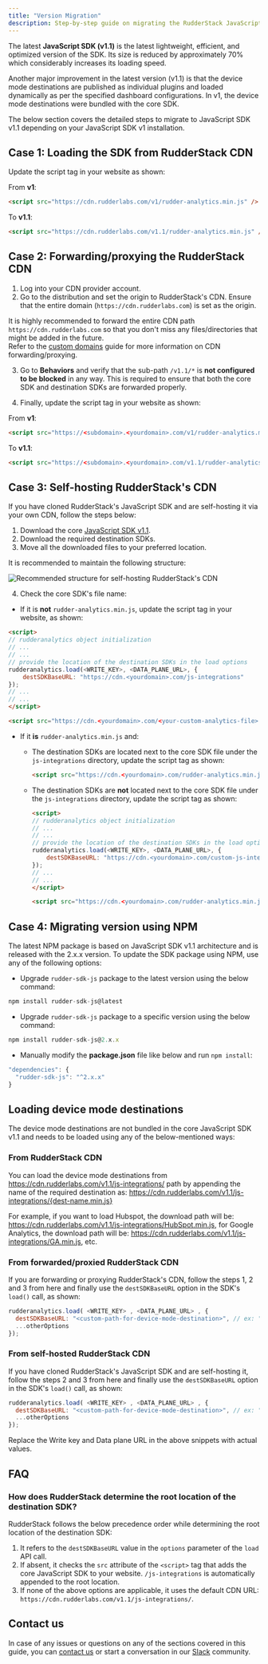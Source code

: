 ```yaml
---
title: "Version Migration"
description: Step-by-step guide on migrating the RudderStack JavaScript SDK from v1 to v1.1.
---
```


The latest **JavaScript SDK (v1.1)** is the latest lightweight, efficient, and optimized version of the SDK. Its size is reduced by approximately 70% which considerably increases its loading speed.

Another major improvement in the latest version (v1.1) is that the <Link to="/destinations/rudderstack-connection-modes/#device-mode">device mode</Link> destinations are published as individual plugins and loaded dynamically as per the specified dashboard configurations. In v1, the device mode destinations were bundled with the core SDK.


The below section covers the detailed steps to migrate to JavaScript SDK v1.1 depending on your JavaScript SDK v1 installation.

## Case 1: Loading the SDK from RudderStack CDN

Update the script tag in your website as shown:

From **v1**:

```html
<script src="https://cdn.rudderlabs.com/v1/rudder-analytics.min.js" />
```

To **v1.1**:

```html
<script src="https://cdn.rudderlabs.com/v1.1/rudder-analytics.min.js" />
```

## Case 2: Forwarding/proxying the RudderStack CDN

1. Log into your CDN provider account.
2. Go to the distribution and set the origin to RudderStack's CDN. Ensure that the entire domain (`https://cdn.rudderlabs.com`) is set as the origin.

<div class="infoBlock">
It is highly recommended to forward the entire CDN path <code class="inline-code">https://cdn.rudderlabs.com</code> so that you don't miss any files/directories that might be added in the future.
</div>

<div class="successBlock">
Refer to the <a href="https://rudderstack.com/docs/user-guides/how-to-guides/custom-domains/">custom domains</a> guide for more information on CDN forwarding/proxying.
</div>

3.  Go to **Behaviors** and verify that the sub-path `/v1.1/*` is **not configured to be blocked** in any way. This is required to ensure that both the core SDK and destination SDKs are forwarded properly.

4. Finally, update the script tag in your website as shown:

From **v1**:

```html
<script src="https://<subdomain>.<yourdomain>.com/v1/rudder-analytics.min.js" />
```

To **v1.1**:

```html
<script src="https://<subdomain>.<yourdomain>.com/v1.1/rudder-analytics.min.js" />
```

## Case 3: Self-hosting RudderStack's CDN

If you have cloned RudderStack's JavaScript SDK and are self-hosting it via your own CDN, follow the steps below:

1. Download the core [JavaScript SDK v1.1](https://cdn.rudderlabs.com/v1.1/rudder-analytics.min.js).
2. Download the required destination SDKs.
3. Move all the downloaded files to your preferred location.

It is recommended to maintain the following structure:

<img src="../../../assets/js-sdk-version-migration.png" alt="Recommended structure for self-hosting RudderStack's CDN" />

4. Check the core SDK's file name:
- If it is **not** `rudder-analytics.min.js`, update the script tag in your website, as shown:

```html
<script>
// rudderanalytics object initialization
// ...
// ...
// provide the location of the destination SDKs in the load options
rudderanalytics.load(<WRITE_KEY>, <DATA_PLANE_URL>, {
    destSDKBaseURL: "https://cdn.<yourdomain>.com/js-integrations"
});
// ...
// ...
</script>

<script src="https://cdn.<yourdomain>.com/<your-custom-analytics-file>.js"></script>
```

- If it **is** `rudder-analytics.min.js` and:
  - The destination SDKs are located next to the core SDK file under the `js-integrations` directory, update the script tag as shown:

    ```html
    <script src="https://cdn.<yourdomain>.com/rudder-analytics.min.js"></script>
    ```

  - The destination SDKs are **not** located next to the core SDK file under the `js-integrations` directory, update the script tag as shown:

      ```html
      <script>
      // rudderanalytics object initialization
      // ...
      // ...
      // provide the location of the destination SDKs in the load options
      rudderanalytics.load(<WRITE_KEY>, <DATA_PLANE_URL>, {
          destSDKBaseURL: "https://cdn.<yourdomain>.com/custom-js-integrations"
      });
      // ...
      // ...
      </script>

      <script src="https://cdn.<yourdomain>.com/rudder-analytics.min.js"></script>
      ```

## Case 4: Migrating version using NPM

The latest NPM package is based on JavaScript SDK v1.1 architecture and is released with the 2.x.x version. To update the SDK package using NPM, use any of the following options:

* Upgrade `rudder-sdk-js` package to the latest version using the below command:

```javascript
npm install rudder-sdk-js@latest
```

* Upgrade `rudder-sdk-js` package to a specific version using the below command:

```javascript
npm install rudder-sdk-js@2.x.x
```

* Manually modify the **package.json** file like below and run `npm install`:

```javascript
"dependencies": {
  "rudder-sdk-js": "^2.x.x"
}
```
## Loading device mode destinations

The device mode destinations are not bundled in the core JavaScript SDK v1.1 and needs to be loaded using any of the below-mentioned ways: 

### From RudderStack CDN

You can load the device mode destinations from https://cdn.rudderlabs.com/v1.1/js-integrations/ path by appending the name of the required destination as:
https://cdn.rudderlabs.com/v1.1/js-integrations/{dest-name.min.js}


For example, if you want to load Hubspot, the download path will be: https://cdn.rudderlabs.com/v1.1/js-integrations/HubSpot.min.js, for Google Analytics, the download path will be: https://cdn.rudderlabs.com/v1.1/js-integrations/GA.min.js, etc.

### From forwarded/proxied RudderStack CDN

If you are forwarding or proxying RudderStack's CDN, follow the steps 1, 2 and 3 from <Link to="#case-2-forwardingproxying-the-rudderstack-cdn">here</Link> and finally use the `destSDKBaseURL` option in the SDK's `load()` call, as shown:

```javascript
rudderanalytics.load( <WRITE_KEY> , <DATA_PLANE_URL> , {
  destSDKBaseURL: "<custom-path-for-device-mode-destination>", // ex: "https://cdn.<yourdomain>.com/js-integrations"
  ...otherOptions
});
```

### From self-hosted RudderStack CDN

If you have cloned RudderStack's JavaScript SDK and are self-hosting it, follow the steps 2 and 3 from <Link to="#case-3-self-hosting-rudderstacks-cdn">here</Link> and finally use the `destSDKBaseURL` option in the SDK's `load()` call, as shown:

```javascript
rudderanalytics.load( <WRITE_KEY> , <DATA_PLANE_URL> , {
  destSDKBaseURL: "<custom-path-for-device-mode-destination>", // ex: "https://cdn.<yourdomain>.com/js-integrations"
  ...otherOptions
});
```


<div class="infoBlock">
Replace the <Link to="/resources/glossary/#write-key">Write key</Link> and <Link to="/dashboard-guides/overview/#data-plane-url">Data plane URL</Link> in the above snippets with actual values.
</div>

## FAQ

### How does RudderStack determine the root location of the destination SDK?

RudderStack follows the below precedence order while determining the root location of the destination SDK:

1. It refers to the `destSDKBaseURL` value in the `options` parameter of the `load` API call.
2. If absent, it checks the `src` attribute of the `<script>` tag that adds the core JavaScript SDK to your website. `/js-integrations` is automatically appended to the root location.
3. If none of the above options are applicable, it uses the default CDN URL: `https://cdn.rudderlabs.com/v1.1/js-integrations/`.

## Contact us

In case of any issues or questions on any of the sections covered in this guide, you can [contact us](mailto:%20docs@rudderstack.com) or start a conversation in our [Slack](https://rudderstack.com/join-rudderstack-slack-community) community.

